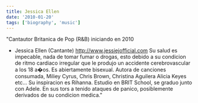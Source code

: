 ```yaml
---
title: Jessica Ellen
date: '2010-01-20'
tags: ['biography', 'music']
---
```


"Cantautor Britanica de Pop (R&amp;B) iniciando en 2010
- Jessica Ellen (Cantante)
http://www.jessiejofficial.com
Su salud es impecable, nada de tomar fumar o drogas, esto debido a su condicion de ritmo cardiaco irregular que le produjo un accidente cerebrovascular a los 18 a�os.
Es abiertamente bisexual. Autora de canciones consumada, Miliey Cyrus, Chris Brown, Christina Aguilera Alicia Keyes etc... Su inspiracion es Rihanna.
Estudio en BRIT School, se graduo junto con Adele. En sus tors a tenido ataques de panico, posiblemente derivados de su condicion medica."

